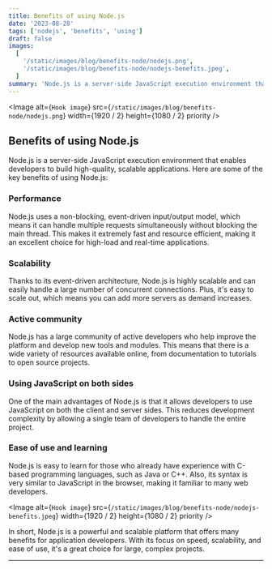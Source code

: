 ```yaml
---
title: Benefits of using Node.js
date: '2023-08-28'
tags: ['nodejs', 'benefits', 'using']
draft: false
images:
  [
    '/static/images/blog/benefits-node/nodejs.png',
    '/static/images/blog/benefits-node/nodejs-benefits.jpeg',
  ]
summary: 'Node.js is a server-side JavaScript execution environment that enables developers to build high-quality, scalable applications...'
---
```


<Image
  alt={`Hook image`}
  src={`/static/images/blog/benefits-node/nodejs.png`}
  width={1920 / 2}
  height={1080 / 2}
  priority
/>

## Benefits of using Node.js

Node.js is a server-side JavaScript execution environment that enables developers to build high-quality, scalable applications. Here are some of the key benefits of using Node.js:

### Performance

Node.js uses a non-blocking, event-driven input/output model, which means it can handle multiple requests simultaneously without blocking the main thread. This makes it extremely fast and resource efficient, making it an excellent choice for high-load and real-time applications.

### Scalability

Thanks to its event-driven architecture, Node.js is highly scalable and can easily handle a large number of concurrent connections. Plus, it's easy to scale out, which means you can add more servers as demand increases.

### Active community

Node.js has a large community of active developers who help improve the platform and develop new tools and modules. This means that there is a wide variety of resources available online, from documentation to tutorials to open source projects.

### Using JavaScript on both sides

One of the main advantages of Node.js is that it allows developers to use JavaScript on both the client and server sides. This reduces development complexity by allowing a single team of developers to handle the entire project.

### Ease of use and learning

Node.js is easy to learn for those who already have experience with C-based programming languages, such as Java or C++. Also, its syntax is very similar to JavaScript in the browser, making it familiar to many web developers.

<Image
  alt={`Hook image`}
  src={`/static/images/blog/benefits-node/nodejs-benefits.jpeg`}
  width={1920 / 2}
  height={1080 / 2}
  priority
/>

In short, Node.js is a powerful and scalable platform that offers many benefits for application developers. With its focus on speed, scalability, and ease of use, it's a great choice for large, complex projects.

---
